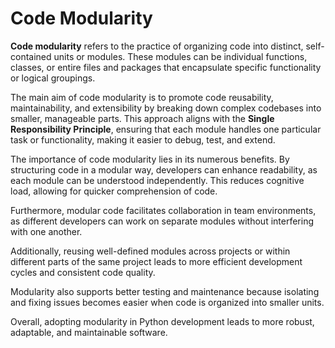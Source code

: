 # Code Modularity

**Code modularity** refers to the practice of organizing code into distinct, self-contained units or modules. These modules can be individual functions, classes, or entire files and packages that encapsulate specific functionality or logical groupings.

The main aim of code modularity is to promote code reusability, maintainability, and extensibility by breaking down complex codebases into smaller, manageable parts. This approach aligns with the **Single Responsibility Principle**, ensuring that each module handles one particular task or functionality, making it easier to debug, test, and extend.

The importance of code modularity lies in its numerous benefits. By structuring code in a modular way, developers can enhance readability, as each module can be understood independently. This reduces cognitive load, allowing for quicker comprehension of code.

Furthermore, modular code facilitates collaboration in team environments, as different developers can work on separate modules without interfering with one another.

Additionally, reusing well-defined modules across projects or within different parts of the same project leads to more efficient development cycles and consistent code quality.

Modularity also supports better testing and maintenance because isolating and fixing issues becomes easier when code is organized into smaller units.

Overall, adopting modularity in Python development leads to more robust, adaptable, and maintainable software.
